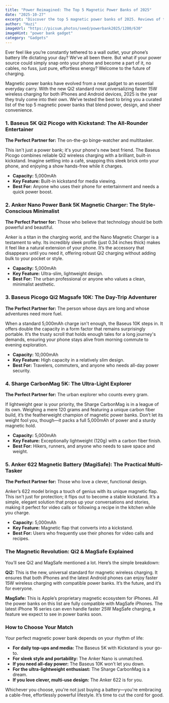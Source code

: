 ```yaml
---
title: "Power Reimagined: The Top 5 Magnetic Power Banks of 2025"
date: "2025-10-27"
excerpt: "Discover the top 5 magnetic power banks of 2025. Reviews of the best Qi2 and MagSafe compatible chargers from Baseus, Anker, and Sharge for your on-the-go lifestyle."
author: "Huzi"
imageUrl: "https://picsum.photos/seed/powerbank2025/1200/630"
imageHint: "power bank gadget"
category: "Gadgets"
---
```


Ever feel like you’re constantly tethered to a wall outlet, your phone’s battery life dictating your day? We’ve all been there. But what if your power source could simply snap onto your phone and become a part of it, no cables, no fuss, just pure, effortless energy? Welcome to the future of charging.

Magnetic power banks have evolved from a neat gadget to an essential everyday carry. With the new Qi2 standard now universalizing faster 15W wireless charging for both iPhones and Android devices, 2025 is the year they truly come into their own. We’ve tested the best to bring you a curated list of the top 5 magnetic power banks that blend power, design, and sheer convenience.

### 1. Baseus 5K Qi2 Picogo with Kickstand: The All-Rounder Entertainer
**The Perfect Partner for:** The on-the-go binge-watcher and multitasker.

This isn't just a power bank; it's your phone's new best friend. The Baseus Picogo combines reliable Qi2 wireless charging with a brilliant, built-in kickstand. Imagine settling into a café, snapping this sleek brick onto your phone, and enjoying a show hands-free while it charges.

- **Capacity:** 5,000mAh
- **Key Feature:** Built-in kickstand for media viewing.
- **Best For:** Anyone who uses their phone for entertainment and needs a quick power boost.

### 2. Anker Nano Power Bank 5K Magnetic Charger: The Style-Conscious Minimalist
**The Perfect Partner for:** Those who believe that technology should be both powerful and beautiful.

Anker is a titan in the charging world, and the Nano Magnetic Charger is a testament to why. Its incredibly sleek profile (just 0.34 inches thick) makes it feel like a natural extension of your phone. It’s the accessory that disappears until you need it, offering robust Qi2 charging without adding bulk to your pocket or style.

- **Capacity:** 5,000mAh
- **Key Feature:** Ultra-slim, lightweight design.
- **Best For:** The urban professional or anyone who values a clean, minimalist aesthetic.

### 3. Baseus Picogo Qi2 Magsafe 10K: The Day-Trip Adventurer
**The Perfect Partner for:** The person whose days are long and whose adventures need more fuel.

When a standard 5,000mAh charge isn't enough, the Baseus 10K steps in. It offers double the capacity in a form factor that remains surprisingly portable. It’s the trusty scroll that holds enough tales for a long journey's demands, ensuring your phone stays alive from morning commute to evening exploration.

- **Capacity:** 10,000mAh
- **Key Feature:** High capacity in a relatively slim design.
- **Best For:** Travelers, commuters, and anyone who needs all-day power security.

### 4. Sharge CarbonMag 5K: The Ultra-Light Explorer
**The Perfect Partner for:** The urban explorer who counts every gram.

If lightweight gear is your priority, the Sharge CarbonMag is in a league of its own. Weighing a mere 120 grams and featuring a unique carbon fiber build, it’s the featherweight champion of magnetic power banks. Don’t let its weight fool you, though—it packs a full 5,000mAh of power and a sturdy magnetic hold.

- **Capacity:** 5,000mAh
- **Key Feature:** Exceptionally lightweight (120g) with a carbon fiber finish.
- **Best For:** Hikers, runners, and anyone who needs to save space and weight.

### 5. Anker 622 Magnetic Battery (MagiSafe): The Practical Multi-Tasker
**The Perfect Partner for:** Those who love a clever, functional design.

Anker’s 622 model brings a touch of genius with its unique magnetic flap. This isn't just for protection; it flips out to become a stable kickstand. It’s a simple, elegant solution that props up your conversations and stories, making it perfect for video calls or following a recipe in the kitchen while you charge.

- **Capacity:** 5,000mAh
- **Key Feature:** Magnetic flap that converts into a kickstand.
- **Best For:** Users who frequently use their phones for video calls and recipes.

### The Magnetic Revolution: Qi2 & MagSafe Explained
You’ll see Qi2 and MagSafe mentioned a lot. Here’s the simple breakdown:

**Qi2:** This is the new, universal standard for magnetic wireless charging. It ensures that both iPhones and the latest Android phones can enjoy faster 15W wireless charging with compatible power banks. It’s the future, and it’s for everyone.

**MagSafe:** This is Apple’s proprietary magnetic ecosystem for iPhones. All the power banks on this list are fully compatible with MagSafe iPhones. The latest iPhone 16 series can even handle faster 25W MagSafe charging, a feature we expect to see in power banks soon.

### How to Choose Your Match
Your perfect magnetic power bank depends on your rhythm of life:

- **For daily top-ups and media:** The Baseus 5K with Kickstand is your go-to.
- **For sleek style and portability:** The Anker Nano is unmatched.
- **If you need all-day power:** The Baseus 10K won’t let you down.
- **For the ultra-lightweight enthusiast:** The Sharge CarbonMag is a dream.
- **If you love clever, multi-use design:** The Anker 622 is for you.

Whichever you choose, you're not just buying a battery—you're embracing a cable-free, effortlessly powerful lifestyle. It’s time to cut the cord for good.
